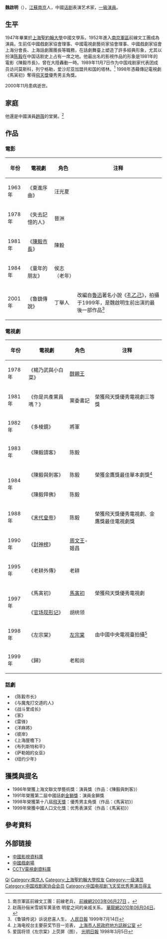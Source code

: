 {{Citation style|time=2020-2-1}}
{{藝人
| 姓名 = 魏啟明
| 類型 = 男演员
| 圖片 = 
| 圖片簡介 = 
| 圖片尺寸 = 
| 綽號 = 
| 出生日期 = 1929年5月
| 出生地點 = [[南京|南京]]
| 國籍 = {{PRC}}
| 民族 = [[汉族|汉族]]
| 逝世日期 = 2000年11月11日
| 活躍年代 = 1940年代至1990年代
| 配偶 = 
| 奖项 = '''[[飞天奖|飞天奖]]'''<br>'''优秀男演员'''<br>1998年 《马寅初》}}
'''魏啟明'''（{{bd|1929年|5月|2000年|11月11日|}}），[[江蘇|江蘇]][[南京|南京]]人，中國[[话剧|话剧]]表演艺术家，[[一級演員|一級演員]]。

== 生平 ==
1947年畢業於[[上海聖約翰大學|上海聖約翰大學]]中國文學系，1952年進入[[南京軍區|南京軍區]]前線文工團成為演員。生前任中國戲劇家協會理事、中國電視劇藝術家協會理事、中國戲劇家協會上海分會長、上海話劇團團長等職務，在話劇舞臺上塑造了許多經典形象，尤其以扮演[[陈毅|陈毅]]在中国话剧史上占有一席之地。他最出名的影視作品的形象是1981年的電影《陳毅市長》，曾在大陸轟動一時。1989年11月7日作为中国戏剧家代表团成员访问莫斯科，列宁格勒，爱沙尼亚加盟共和国的塔林。<ref>南京軍區前線文工團：前線老兵， [http://www.qx1955.com/ysry_view.asp?NewsID=176 前線網2003年06月27日] {{Wayback|url=http://www.qx1955.com/ysry_view.asp?NewsID=176 |date=20120104133931 }}。</ref> 1998年憑藉傳記電視劇《馬寅初》奪得[[飛天獎|飛天獎]]優秀男主角獎。

2000年11月患病逝世。

== 家庭 ==
他還是中國演員[[趙薇|趙薇]]的堂舅。<ref>赵薇孙俪米雪胡军黄圣依 明星之间的亲戚关系， [http://ent.cqnews.net/ylove/201006/t20100604_4377173_5.htm 華龍網2010年06月04日]{{dead link|date=2018年5月 |bot=InternetArchiveBot |fix-attempted=yes }}。</ref>

== 作品 ==
=== 電影 ===
{| class="wikitable" style="margin: 0 auto;"
|-
! 年份 !! 電視劇 !! 角色 !! 注释 
|-
|rowspan="1"| 1963年 ||《東進序曲》 || 汪光夏 ||
|-
|rowspan="1"| 1978年 ||《失去記憶的人》 || 晉洲 || 
|-
|rowspan="1"| 1981年 ||《[[陳毅市長|陳毅市長]]》 || 陳毅 || 
|-
|rowspan="1"| 1984年 ||《童年的朋友》 || 侯志（老年） || 
|-
|rowspan="1"| 2001年 ||《魯鎮傳說》 || 丁舉人 || 改編自[[魯迅|魯迅]]著名小說《[[孔乙己|孔乙己]]》，拍攝于1999年，是魏啟明生前出演的最後一部作品<ref>《鲁镇传说》诉说悲喜人生， [http://web.peopledaily.com.cn/zdxw/15/19990714/199907141525.html 人民日報] {{Wayback|url=http://web.peopledaily.com.cn/zdxw/15/19990714/199907141525.html |date=20050327181500 }} 1999年7月14日</ref>
|}

===電視劇===
{| class="wikitable" style="margin: 0 auto;"
|-
! 年份 !! 電視劇 !! 角色 !! 注释 
|-
|rowspan="1"| 1978年 ||《楊乃武與小白菜》|| [[醇親王|醇親王]] ||
|-
|rowspan="1"| 1981年 ||《你是共產黨員嗎？》 || 黨委書記 || 榮獲飛天獎優秀電視劇三等獎
|-
|rowspan="1"| 1982年 ||《多棱鏡》 || 將軍 ||
|-
|rowspan="1"| 1983年 ||《陳毅請客》 || 陈毅 ||
|-
|rowspan="2"| 1984年 ||《陳毅與刺客》 || 陈毅 || 榮獲金鷹獎最佳單本劇獎<ref>上海电视台主要获奖节目一览表， [http://www.shtong.gov.cn/newsite/node2/node2245/node4510/node11098/node11142/node63818/userobject1ai54381.html 上海市人民政府地方誌辦公室] {{Wayback|url=http://www.shtong.gov.cn/newsite/node2/node2245/node4510/node11098/node11142/node63818/userobject1ai54381.html |date=20160427213325 }}</ref>
|-
|《陳毅拜佛》 || 陈毅 || 
|-
|rowspan="1"| 1988年 ||《[[末代皇帝|末代皇帝]]》 || 陈毅 || 榮獲飛天獎優秀電視劇、金鷹獎最佳電視劇獎
|-
|rowspan="1"| 1990年 ||《[[封神榜_(1990年)|封神榜]]》 || [[周文王|周文王]]-姬昌 || 
|-
|rowspan="1"| 1995年 ||《老耕外傳》 || 老耕 || 
|-
|rowspan="2"| 1997年 ||《馬寅初》 || [[馬寅初|馬寅初]] || 榮獲飛天獎優秀電視劇
|-
|《[[官场现形记_(电视剧)|官场现形记]]》 || 胡统领 ||
|-
|rowspan="1"| 1998年 ||《左宗棠》 || [[左宗棠|左宗棠]] || 由中國中央電視臺拍攝<ref>爱国将领《左宗棠》上荧屏（图）， [http://www.gmw.cn/01gmrb/1998-03/05/GB/17622%5EGM6-0513.htm 光明日報] {{Wayback|url=http://www.gmw.cn/01gmrb/1998-03/05/GB/17622%5EGM6-0513.htm |date=20041230045857 }} 1998年3月5日</ref>
|-
|rowspan="1"| 1999年 ||《歸》 || 老和尚 || 
|}

=== 話劇 ===
*《陈毅市长》
*《与魔鬼打交道的人》
*《战斗里成长》
*《家》
*《雷锋》
*《洋麻將》
*《彼岸》
*《上海屋檐下》
*《布列斯特和平》
*《萨勒姆的女巫》
*《纽约少年》

== 獲獎與提名 ==
* 1986年榮獲上海文聯文學藝術獎：演員獎（作品：《陳毅與刺客》）
* 1991年榮獲第二屆中國話劇[[金獅獎|金獅獎]]：演員金獅獎
* 1998年榮獲第十八屆[[飛天獎|飛天獎]]：優秀男主角獎（作品：《馬寅初》）
* 1999年榮獲中國人口文化獎：优秀表演奖（作品：《馬寅初》）

== 參考資料 ==
{{reflist}}

== 外部链接 ==
* [http://www.mdbchina.cn/persons/5515 中國影視資料庫]{{Dead link|date=2018年7月 |bot=InternetArchiveBot |fix-attempted=yes }}
* [https://web.archive.org/web/20110726214417/http://www.zhongguoxijuchang.com/xijumingjia/hj-2weiqiming.htm 中國戲劇場]
* [http://space.dianshiju.cctv.com/article/ARTI1207730295303990 CCTV電視劇資料庫]{{dead link|date=2018年5月 |bot=InternetArchiveBot |fix-attempted=yes }}

{{中国电视剧飞天奖优秀男演员}}
{{中国戏剧家协会第四届理事会}}

{{Authority control}}
{{DEFAULTSORT:Wei魏}}
[[Category:魏姓|Qi]]
[[Category:南京人|Category:南京人]]
[[Category:上海聖約翰大學校友|Category:上海聖約翰大學校友]]
[[Category:一级演员|Category:一级演员]]
[[Category:中国戏剧家协会会员|Category:中国戏剧家协会会员]]
[[Category:中国电视剧飞天奖优秀男演员得主|Category:中国电视剧飞天奖优秀男演员得主]]